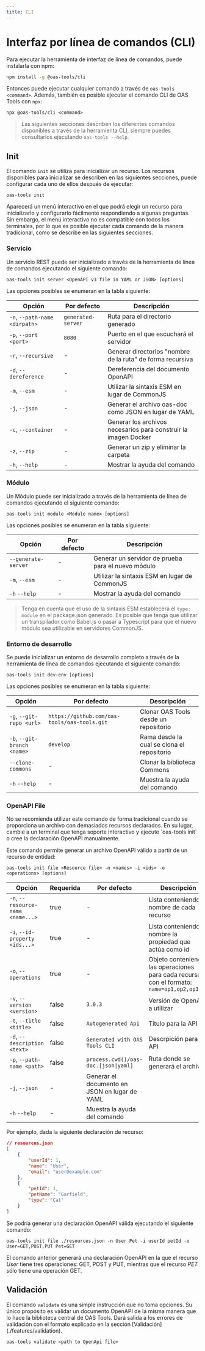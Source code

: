 ```yaml
---
title: CLI
---
```



# Interfaz por línea de comandos (CLI)
Para ejecutar la herramienta de interfaz de línea de comandos, puede instalarla con npm:

```sh
npm install -g @oas-tools/cli
```

Entonces puede ejecutar cualquier comando a través de `oas-tools <command>`. Además, también es posible ejecutar el comando CLI de OAS Tools con `npx`:

```
npx @oas-tools/cli <command>
```

> Las siguientes secciones describen los diferentes comandos disponibles a través de la herramienta CLI, siempre puedes consultarlos ejecutando `oas-tools --help`.

## Init
El comando `init` se utiliza para inicializar un recurso. Los recursos disponibles para inicializar se describen en las siguientes secciones, puede configurar cada uno de ellos después de ejecutar:

```
oas-tools init
```

Aparecerá un menú interactivo en el que podrá elegir un recurso para inicializarlo y configurarlo fácilmente respondiendo a algunas preguntas. Sin embargo, el menú interactivo no es compatible con todos los terminales, por lo que es posible ejecutar cada comando de la manera tradicional, como se describe en las siguientes secciones.

### Servicio
Un servicio REST puede ser inicializado a través de la herramienta de línea de comandos ejecutando el siguiente comando:

```
oas-tools init server <OpenAPI v3 file in YAML or JSON> [options]
```

Las opciones posibles se enumeran en la tabla siguiente:

| **Opción**                    | **Por defecto**        |                **Descripción**                |
|-------------------------------|--------------------|-----------------------------------------------|
| `-n`, `--path-name <dirpath>` | `generated-server` | Ruta para el directorio generado              |
| `-p`, `--port <port>`         | `8080`             | Puerto en el que escuchará el servidor    |
| `-r`, `--recursive`           | -                  | Generar directorios "nombre de la ruta" de forma recursiva  |
| `-d`, `--dereference`         | -                  | Dereferencia del documento OpenAPI              |
| `-m`, `--esm`                 | -                  | Utilizar la sintaxis ESM en lugar de CommonJS            |
| `-j`, `--json`                | -                  | Generar el archivo oas-doc como JSON en lugar de YAML |
| `-c`, `--container`           | -                  | Generar los archivos necesarios para construir la imagen Docker |
| `-z`, `--zip`                 | -                  | Generar un zip y eliminar la carpeta          |
| `-h`, `--help`                | -                  | Mostrar la ayuda del comando                      |


### Módulo
Un Módulo puede ser inicializado a través de la herramienta de línea de comandos ejecutando el siguiente comando:

```
oas-tools init module <Module name> [options]
```

Las opciones posibles se enumeran en la tabla siguiente:

| **Opción**          | **Por defecto** | **Descripción**                           |
|---------------------|-------------|-------------------------------------------|
| `--generate-server` | -           | Generar un servidor de prueba para el nuevo módulo |
| `-m`, `--esm`       | -           | Utilizar la sintaxis ESM en lugar de CommonJS        |
| `-h` `--help`       | -           | Mostrar la ayuda del comando               |

> Tenga en cuenta que el uso de la sintaxis ESM establecerá el `type: module` en el package.json generado. Es posible que tenga que utilizar un transpilador como Babel.js o pasar a Typescript para que el nuevo módulo sea utilizable en servidores CommonJS.

### Entorno de desarrollo
Se puede inicializar un entorno de desarrollo completo a través de la herramienta de línea de comandos ejecutando el siguiente comando:

```
oas-tools init dev-env [options]
```

Las opciones posibles se enumeran en la tabla siguiente:

| **Opción**                   | **Por defecto**                                  | **Descripción**                   |
|------------------------------|----------------------------------------------|-----------------------------------|
| `-g`, `--git-repo <url>`     | `https://github.com/oas-tools/oas-tools.git` | Clonar OAS Tools desde un repositorio |
| `-b`,  `--git-branch <name>` | `develop`                                    | Rama desde la cual se clona el repositorio     |
| `--clone-commons`            | -                                            | Clonar la biblioteca Commons         |
| `-h` `--help`                | -                                            | Muestra la ayuda del comando          |

### OpenAPI File
<Callout type="warning" emoji="⚠">
No se recomienda utilizar este comando de forma tradicional cuando se proporciona un archivo con demasiados recursos declarados. En su lugar, cambie a un terminal que tenga soporte interactivo y ejecute `oas-tools init` o cree la declaración OpenAPI manualmente.
</Callout>

Este comando permite generar un archivo OpenAPI válido a partir de un recurso de entidad:

```
oas-tools init file <Resource file> -n <names> -i <ids> -o <operations> [options]
```

| **Opción** | **Requerida** | **Por defecto** | **Descripción** |
|---|---|---|---|
| `-n`, `--resource-name <name...>` | true | - | Lista conteniendo el nombre de cada recurso |
| `-i`,  `--id-property <ids...>` | true | - | Lista conteniendo el nombre la propiedad que actúa como id |
| `-o`, `--operations` | true | - | Objeto conteniendo las operaciones para cada recurso con el formato: `name=op1,op2,op3...` |
| `-v`, `--version <version>` | false | `3.0.3` | Versión de OpenAPI a utilizar |
| `-t`, `--title <title>` | false | `Autogenerated Api` | Título para la API  |
| `-d`, `--description <text>` | false | `Generated with OAS Tools CLI` | Descrpición para la API |
| `-p`, `--path-name <path>` | false | `process.cwd()/oas-doc.[json\|yaml]` | Ruta donde se generará el archivo |
| `-j`, `--json`                | -                  | Generar el documento en JSON en lugar de YAML |
| `-h` `--help`       | -           | Muestra la ayuda del comando                |

Por ejemplo, dada la siguiente declaración de recurso:

```json
// resources.json
[
    {
        "userId": 1,
        "name": "User",
        "email": "user@example.com"
    },
    {
        "petId": 1,
        "petName": "Garfield",
        "type": "Cat"
    }
]
```

Se podría generar una declaración OpenAPI válida ejecutando el siguiente comando:

```
oas-tools init file ./resources.json -n User Pet -i userId petId -o User=GET,POST,PUT Pet=GET
```

El comando anterior generará una declaración OpenAPI en la que el recurso _User_ tiene tres operaciones: GET, POST y PUT, mientras que el recurso _PET_ sólo tiene una operación GET.

## Validación
El comando `validate` es una simple instrucción que no toma opciones. Su único propósito es validar un documento OpenAPI de la misma manera que lo hace la biblioteca central de OAS Tools. Dará salida a los errores de validación con el formato explicado en la sección [Validación] (./features/validation).

```
oas-tools validate <path to OpenApi file>
```